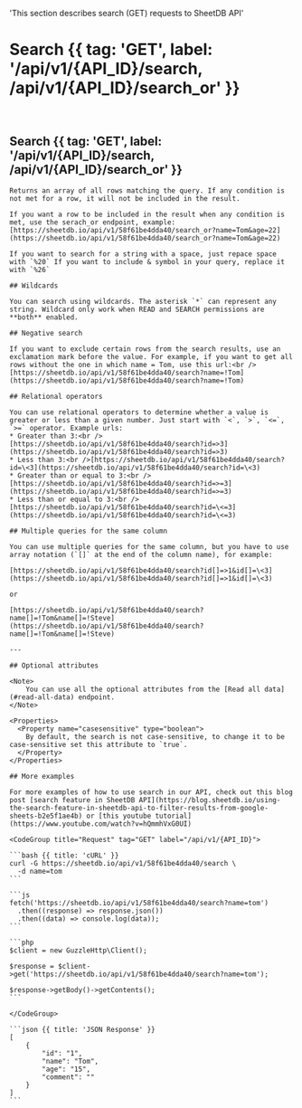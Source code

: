   'This section describes search (GET) requests to SheetDB API'

# Search {{ tag: 'GET', label: '/api/v1/{API_ID}/search, /api/v1/{API_ID}/search_or' }}

<br />

## Search {{ tag: 'GET', label: '/api/v1/{API_ID}/search, /api/v1/{API_ID}/search_or' }}

<Row>
  <Col>

    Returns an array of all rows matching the query. If any condition is not met for a row, it will not be included in the result.

    If you want a row to be included in the result when any condition is met, use the serach_or endpoint, example: [https://sheetdb.io/api/v1/58f61be4dda40/search_or?name=Tom&age=22](https://sheetdb.io/api/v1/58f61be4dda40/search_or?name=Tom&age=22)

    If you want to search for a string with a space, just repace space with `%20` If you want to include & symbol in your query, replace it with `%26`

    ## Wildcards
    
    You can search using wildcards. The asterisk `*` can represent any string. Wildcard only work when READ and SEARCH permissions are **both** enabled.

    ## Negative search

    If you want to exclude certain rows from the search results, use an exclamation mark before the value. For example, if you want to get all rows without the one in which name = Tom, use this url:<br />
    [https://sheetdb.io/api/v1/58f61be4dda40/search?name=!Tom](https://sheetdb.io/api/v1/58f61be4dda40/search?name=!Tom)

    ## Relational operators
    
    You can use relational operators to determine whether a value is greater or less than a given number. Just start with `<`, `>`, `<=`, `>=` operator. Example urls:
    * Greater than 3:<br />[https://sheetdb.io/api/v1/58f61be4dda40/search?id=>3](https://sheetdb.io/api/v1/58f61be4dda40/search?id=>3)
    * Less than 3:<br />[https://sheetdb.io/api/v1/58f61be4dda40/search?id=\<3](https://sheetdb.io/api/v1/58f61be4dda40/search?id=\<3)
    * Greater than or equal to 3:<br />[https://sheetdb.io/api/v1/58f61be4dda40/search?id=>=3](https://sheetdb.io/api/v1/58f61be4dda40/search?id=>=3)
    * Less than or equal to 3:<br />[https://sheetdb.io/api/v1/58f61be4dda40/search?id=\<=3](https://sheetdb.io/api/v1/58f61be4dda40/search?id=\<=3)

    ## Multiple queries for the same column

    You can use multiple queries for the same column, but you have to use array notation (`[]` at the end of the column name), for example:

    [https://sheetdb.io/api/v1/58f61be4dda40/search?id[]=>1&id[]=\<3](https://sheetdb.io/api/v1/58f61be4dda40/search?id[]=>1&id[]=\<3)

    or

    [https://sheetdb.io/api/v1/58f61be4dda40/search?name[]=!Tom&name[]=!Steve](https://sheetdb.io/api/v1/58f61be4dda40/search?name[]=!Tom&name[]=!Steve)

    ---

    ## Optional attributes

    <Note>
        You can use all the optional attributes from the [Read all data](#read-all-data) endpoint.
    </Note>

    <Properties>
      <Property name="casesensitive" type="boolean">
        By default, the search is not case-sensitive, to change it to be case-sensitive set this attribute to `true`.
      </Property>
    </Properties>

    ## More examples

    For more examples of how to use search in our API, check out this blog post [search feature in SheetDB API](https://blog.sheetdb.io/using-the-search-feature-in-sheetdb-api-to-filter-results-from-google-sheets-b2e5f1ae4b) or [this youtube tutorial](https://www.youtube.com/watch?v=hQmmhVxG0UI)

  </Col>
  <Col sticky>

    <CodeGroup title="Request" tag="GET" label="/api/v1/{API_ID}">

    ```bash {{ title: 'cURL' }}
    curl -G https://sheetdb.io/api/v1/58f61be4dda40/search \
      -d name=tom
    ```

    ```js
    fetch('https://sheetdb.io/api/v1/58f61be4dda40/search?name=tom')
      .then((response) => response.json())
      .then((data) => console.log(data));
    ```

    ```php
    $client = new GuzzleHttp\Client();

    $response = $client->get('https://sheetdb.io/api/v1/58f61be4dda40/search?name=tom');

    $response->getBody()->getContents();
    ```

    </CodeGroup>

    ```json {{ title: 'JSON Response' }}
    [
        {
            "id": "1",
            "name": "Tom",
            "age": "15",
            "comment": ""
        }
    ]
    ```

  </Col>
</Row>

